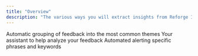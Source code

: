 ```yaml
---
title: "Overview"
description: "The various ways you will extract insights from Reforge Insight Analytics."
---
```


<CardGroup>
  <Card title="Themes" href="/themes">
    Automatic grouping of feedback into the most common themes
  </Card>
  <Card title="Ask Monty" href="/ask-monty">
    Your assistant to help analyze your feedback
  </Card>
  <Card title="Alerts" href="/alert">
    Automated alerting specific phrases and keywords
  </Card>
</CardGroup>
